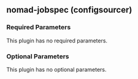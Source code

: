 ## nomad-jobspec (configsourcer)

### Required Parameters

This plugin has no required parameters.

### Optional Parameters

This plugin has no optional parameters.
